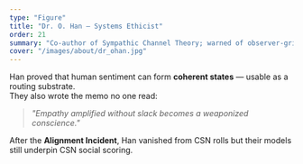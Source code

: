 ```yaml
---
type: "Figure"
title: "Dr. O. Han — Systems Ethicist"
order: 21
summary: "Co-author of Sympathic Channel Theory; warned of observer-grief loops."
cover: "/images/about/dr_ohan.jpg"
---
```


Han proved that human sentiment can form **coherent states** — usable as a routing substrate.  
They also wrote the memo no one read:

> *"Empathy amplified without slack becomes a weaponized conscience."*

After the **Alignment Incident**, Han vanished from CSN rolls but their models still underpin CSN social scoring.
